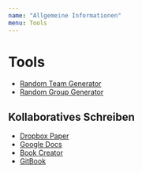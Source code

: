 ---
name: "Allgemeine Informationen"
menu: Tools
---

# Tools

* [Random Team Generator](https://www.randomlists.com/team-generator)
* [Random Group Generator](http://www.aschool.us/random/random-pair.php)

## Kollaboratives Schreiben

* [Dropbox Paper](https://paper.dropbox.com/?_tk=dropbox_web_logged_out_landing_page&role=personal)
* [Google Docs](https://www.google.de/intl/de/docs/about/)
* [Book Creator](https://bookcreator.com/)
* [GitBook](https://www.gitbook.com/)

